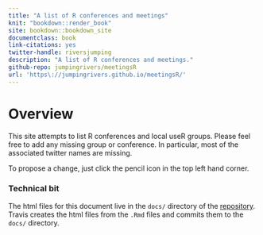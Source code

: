 ```yaml
--- 
title: "A list of R conferences and meetings"
knit: "bookdown::render_book"
site: bookdown::bookdown_site
documentclass: book
link-citations: yes
twitter-handle: riversjumping
description: "A list of R conferences and meetings."
github-repo: jumpingrivers/meetingsR
url: 'https\://jumpingrivers.github.io/meetingsR/'
---
```


# Overview {-}

This site attempts to list R conferences and local useR groups. Please 
feel free to add any missing group or conference. In particular, most of the associated 
twitter names are missing.

To propose a change, just click the pencil icon in the top left hand corner.


### Technical bit {-}

The html files for this document live in the `docs/` directory of the [repository](https://github.com/jumpingrivers/meetingsR/). Travis
creates the html files from the `.Rmd` files and commits them to the `docs/` directory.
